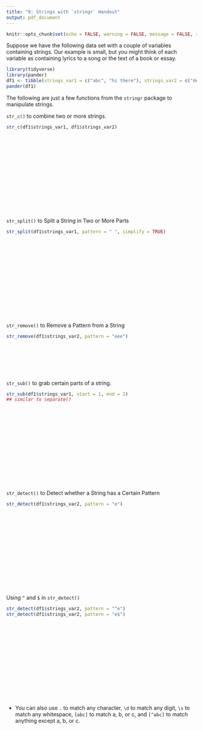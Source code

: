 ```yaml
---
title: "9: Strings with `stringr` Handout"
output: pdf_document
---
```


```r
knitr::opts_chunk$set(echo = FALSE, warning = FALSE, message = FALSE, results = "hide")
```

Suppose we have the following data set with a couple of variables containing strings. Our example is small, but you might think of each variable as containing lyrics to a song or the text of a book or essay.

```r
library(tidyverse)
library(pander)
df1 <- tibble(strings_var1 = c("abc", "hi there"), strings_var2 = c("def", "okay byeeee"))
pander(df1)
```

The following are just a few functions from the `stringr` package to manipulate strings.

`str_c()` to combine two or more strings.

```r
str_c(df1$strings_var1, df1$strings_var2)
```

&nbsp;

&nbsp;

&nbsp;

&nbsp;

&nbsp;

&nbsp;

&nbsp;

`str_split()` to Split a String in Two or More Parts

```r
str_split(df1$strings_var1, pattern = " ", simplify = TRUE)
```

&nbsp;

&nbsp;

&nbsp;

&nbsp;

&nbsp;

&nbsp;

&nbsp;

`str_remove()` to Remove a Pattern from a String

```r
str_remove(df1$strings_var2, pattern = "eee")
```

&nbsp;

&nbsp;

&nbsp;

\pagebreak

`str_sub()` to grab certain parts of a string.

```r
str_sub(df1$strings_var1, start = 1, end = 2)
## similar to separate()
```

&nbsp;

&nbsp;

&nbsp;

&nbsp;

&nbsp;

&nbsp;

&nbsp;

`str_detect()` to Detect whether a String has a Certain Pattern

```r
str_detect(df1$strings_var2, pattern = "e")
```

&nbsp;

&nbsp;

&nbsp;

&nbsp;

&nbsp;

&nbsp;

&nbsp;

Using `^` and `$` in `str_detect()` 

```r
str_detect(df1$strings_var2, pattern = "^e")
str_detect(df1$strings_var2, pattern = "e$")
```

&nbsp;

&nbsp;

&nbsp;

&nbsp;

&nbsp;

&nbsp;

&nbsp;

* You can also use `.` to match any character, `\d` to match any digit, `\s` to match any whitespace, `[abc]` to match a, b, or c, and `[^abc]` to match anything except a, b, or c.


